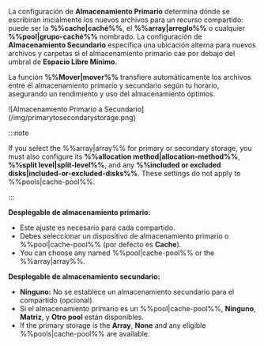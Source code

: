 La configuración de **Almacenamiento Primario** determina dónde se escribirán inicialmente los nuevos archivos para un recurso compartido: puede ser la **%%cache|caché%%**, el **%%array|arreglo%%** o cualquier **%%pool|grupo-caché%%** nombrado. La configuración de **Almacenamiento Secundario** especifica una ubicación alterna para nuevos archivos y carpetas si el almacenamiento primario cae por debajo del umbral de **Espacio Libre Mínimo**.

La función **%%Mover|mover%%** transfiere automáticamente los archivos entre el almacenamiento primario y secundario según tu horario, asegurando un rendimiento y uso del almacenamiento óptimos.

<div style={{ margin: 'auto', maxWidth: '312px', display: 'flex', flexDirection: 'column', alignItems: 'center' }}>
  ![Almacenamiento Primario a Secundario](/img/primarytosecondarystorage.png)
</div>

:::note

If you select the %%array|array%% for primary or secondary storage, you must also configure its **%%allocation method|allocation-method%%**, **%%split level|split-level%%**, and any **%%included or excluded disks|included-or-excluded-disks%%**. These settings do not apply to %%pools|cache-pool%%.

:::

**Desplegable de almacenamiento primario:**

- Este ajuste es necesario para cada compartido.
- Debes seleccionar un dispositivo de almacenamiento primario o %%pool|cache-pool%% (por defecto es **Cache**).
- You can choose any named %%pool|cache-pool%% or the %%array|array%%.

**Desplegable de almacenamiento secundario:**

- **Ninguno:** No se establece un almacenamiento secundario para el compartido (opcional).
- Si el almacenamiento primario es un %%pool|cache-pool%%, **Ninguno**, **Matriz**, y **Otro pool** están disponibles.
- If the primary storage is the **Array**, **None** and any eligible %%pools|cache-pool%% are available.
